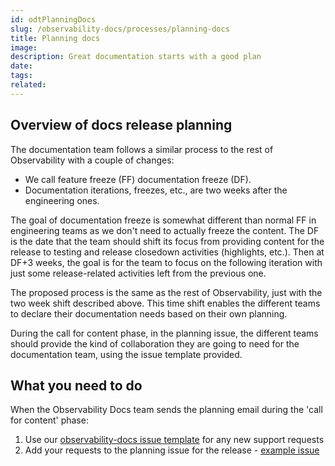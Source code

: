 ---
id: odtPlanningDocs
slug: /observability-docs/processes/planning-docs
title: Planning docs
image:
description: Great documentation starts with a good plan
date:
tags:
related:
---

<DocCallOut color="warning" title="This page is under construction..." />

## Overview of docs release planning

The documentation team follows a similar process to the rest of Observability with a couple of changes:

- We call feature freeze (FF) documentation freeze (DF).
- Documentation iterations, freezes, etc., are two weeks after the engineering ones.

The goal of documentation freeze is somewhat different than normal FF in engineering teams as we don't need to actually freeze the content. The DF is the date that the team should shift its focus from providing content for the release to testing and release closedown activities (highlights, etc.). Then at DF+3 weeks, the goal is for the team to focus on the following iteration with just some release-related activities left from the previous one.

The proposed process is the same as the rest of Observability, just with the two week shift described above. This time shift enables the different teams to declare their documentation needs based on their own planning.

During the call for content phase, in the planning issue, the different teams should provide the kind of collaboration they are going to need for the documentation team, using the issue template provided.

## What you need to do

When the Observability Docs team sends the planning email during the 'call for content' phase:

1. Use our [observability-docs issue template][0] for any new support requests
2. Add your requests to the planning issue for the release - [example issue][1]


[0]: https://github.com/elastic/observability-docs/issues/new?assignees=&labels=Team%3ADocs&template=docs-request.md&title=%5BRequest%5D
[1]: https://github.com/elastic/observability-dev/issues/1891

